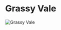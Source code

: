 

# Grassy Vale

<Image src="https://cdn.sanity.io/images/1as7cn02/production/efafeb66750643f29bf3f70dc39b74b3a6b65f1c-1280x720.png?w=976&h=350&fit=crop&crop=center&auto=format" alt="Grassy Vale" width={976} height={350}  />

<ProjectDetails
  region="Reach"
  house="House Meadows"
  type="Castle"
  status="Completed"
  warp="/warp grassyvale"
  projectLead="jakeyquack"
  dateStarted="June 2, 2015"
  dateCompleted="June 2, 2015"
/>

